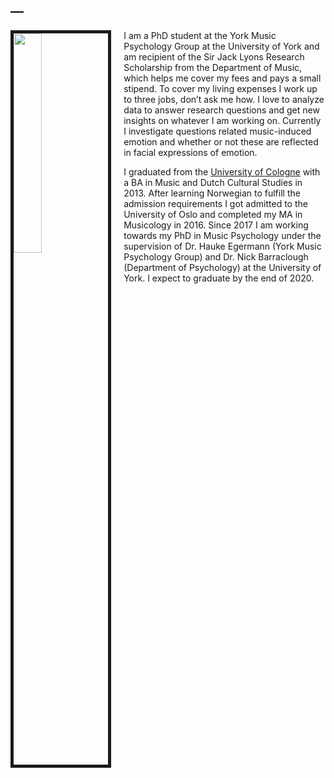 ---
---

<link rel="stylesheet" href="styles.css" type="text/css">

<img src="images/DK-image.jpg" style="width:30%; border:5px solid; margin-right: 20px" align="left">

I am a  PhD student at the York Music Psychology Group at the University of York and am recipient of the Sir Jack Lyons Research Scholarship from the Department of Music, which helps me cover my fees and pays a small stipend. To cover my living expenses I work up to three jobs, don't ask me how. I love to analyze data to answer research questions and get new insights on whatever I am working on. Currently I investigate questions related music-induced emotion and whether or not these are reflected in facial expressions of emotion. 

I graduated from the [University of Cologne](http://portal.uni-koeln.de/en/sub/uoc-home) with a BA in Music and Dutch Cultural Studies in 2013. After learning Norwegian to fulfill the admission requirements I got admitted to the University of Oslo and completed my MA in Musicology in 2016. Since 2017 I am working towards my PhD in Music Psychology under the supervision of Dr. Hauke Egermann (York Music Psychology Group) and Dr. Nick Barraclough (Department of Psychology) at the University of York. I expect to graduate by the end of 2020.


